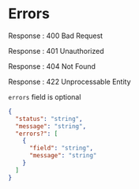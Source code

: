 
# Errors

Response : <Badge outline variant="danger">400 Bad Request</Badge>

Response : <Badge outline variant="danger">401 Unauthorized</Badge>

Response : <Badge outline variant="danger">404 Not Found</Badge>

Response : <Badge outline variant="danger">422 Unprocessable Entity</Badge>

`errors` field is optional

```json
{
  "status": "string",
  "message": "string",
  "errors?": [
    {
      "field": "string",
      "message": "string"
    }
  ]
}
```
